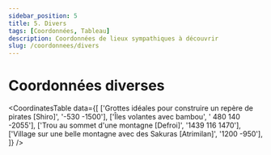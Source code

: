 ```yaml
---
sidebar_position: 5
title: 5. Divers
tags: [Coordonnées, Tableau]
description: Coordonnées de lieux sympathiques à découvrir
slug: /coordonnees/divers
---
```



# Coordonnées diverses

<CoordinatesTable 
  data={[
    ['Grottes idéales pour construire un repère de pirates [Shiro]', '-530 -1500'],
    ['Îles volantes avec bambou', ' 480 140 -2055'],
    ['Trou au sommet d\'une montagne [Defroi]', '1439 116  1470'],
    ['Village sur une belle montagne avec des Sakuras [Atrimilan]', '1200 -950'],
  ]}
/>